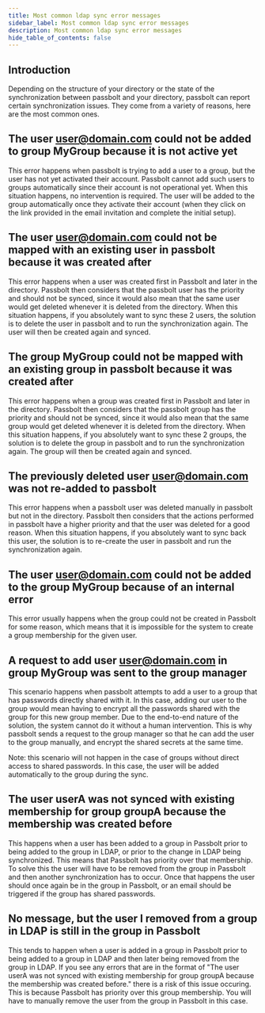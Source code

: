 ```yaml
---
title: Most common ldap sync error messages
sidebar_label: Most common ldap sync error messages
description: Most common ldap sync error messages
hide_table_of_contents: false
---
```


## Introduction

Depending on the structure of your directory or the state of the synchronization between passbolt and your directory, passbolt can report certain synchronization issues. They come from a variety of reasons, here are the most common ones.

## The user user@domain.com could not be added to group MyGroup because it is not active yet

This error happens when passbolt is trying to add a user to a group, but the user has not yet activated their account. Passbolt cannot add such users to groups automatically since their account is not operational yet. When this situation happens, no intervention is required. The user will be added to the group automatically once they activate their account (when they click on the link provided in the email invitation and complete the initial setup).

## The user user@domain.com could not be mapped with an existing user in passbolt because it was created after

This error happens when a user was created first in Passbolt and later in the directory. Passbolt then considers that the passbolt user has the priority and should not be synced, since it would also mean that the same user would get deleted whenever it is deleted from the directory.
When this situation happens, if you absolutely want to sync these 2 users, the solution is to delete the user in passbolt and to run the synchronization again. The user will then be created again and synced.

## The group MyGroup could not be mapped with an existing group in passbolt because it was created after

This error happens when a group was created first in Passbolt and later in the directory. Passbolt then considers that the passbolt group has the priority and should not be synced, since it would also mean that the same group would get
deleted whenever it is deleted from the directory.
When this situation happens, if you absolutely want to sync these 2 groups, the solution is to delete the group in passbolt and to run the synchronization again. The group will then be created again and synced.

## The previously deleted user user@domain.com was not re-added to passbolt

This error happens when a passbolt user was deleted manually in passbolt but not in the directory. Passbolt then considers that the actions performed in passbolt
have a higher priority and that the user was deleted for a good reason.
When this situation happens, if you absolutely want to sync back this user, the solution is to re-create the user in passbolt and run the synchronization again.

## The user user@domain.com could not be added to the group MyGroup because of an internal error

This error usually happens when the group could not be created in Passbolt for some reason, which means that it is impossible for the
system to create a group membership for the given user.

## A request to add user user@domain.com in group MyGroup was sent to the group manager

This scenario happens when passbolt attempts to add a user to a group that has passwords directly shared with it.
In this case, adding our user to the group would mean having to encrypt all the passwords shared with the group for this new group member.
Due to the end-to-end nature of the solution, the system cannot do it without a human intervention. This is why passbolt sends a request to the group manager so that he can add the user to the group manually, and encrypt the shared secrets at the same time.

Note: this scenario will not happen in the case of groups without direct access to shared passwords. In this case, the user will be added automatically to the group during the sync.

## The user userA was not synced with existing membership for group groupA because the membership was created before

This happens when a user has been added to a group in Passbolt prior to being added to the group in LDAP, or prior to the change in LDAP being synchronized. This means that Passbolt has priority over that membership. To solve this the user will have to be removed from the group in Passbolt and then another synchronization has to occur. Once that happens the user should once again be in the group in Passbolt, or an email should be triggered if the group has shared passwords.

## No message, but the user I removed from a group in LDAP is still in the group in Passbolt

This tends to happen when a user is added in a group in Passbolt prior to being added to a group in LDAP and then later being removed from the group in LDAP. If you see any errors that are in the format of "The user userA was not synced with existing membership for group groupA because the membership was created before." there is a risk of this issue occuring. This is because Passbolt has priority over this group membership. You will have to manually remove the user from the group in Passbolt in this case.
